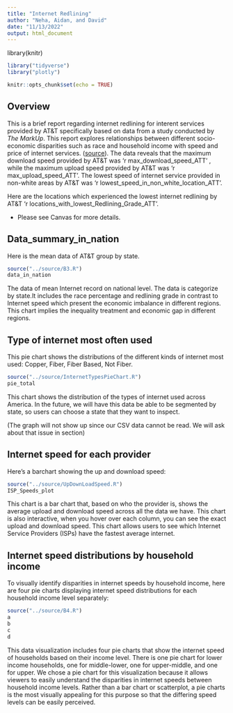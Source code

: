 ```yaml
---
title: "Internet Redlining"
author: "Neha, Aidan, and David"
date: "11/13/2022"
output: html_document
---
```



library(knitr)
```r
library("tidyverse")
library("plotly")
```
```r
knitr::opts_chunk$set(echo = TRUE)
```

## Overview
This is a brief report regarding internet redlining for interent services provided by AT&T specifically based on data from a study conducted by _The MarkUp_. This report explores relationships between different socio-economic disparities such as race and household income with speed and price of internet services. ([source](https://github.com/the-markup/investigation-isp)).
The data reveals that the maximum download speed provided by AT&T was 'r max_download_speed_ATT' , while the maximum upload speed provided by AT&T was 
'r max_upload_speed_ATT'. The lowest speed of internet service provided in non-white areas by AT&T was 'r lowest_speed_in_non_white_location_ATT'. 

Here are the locations which experienced the lowest internet redlining by AT&T 'r locations_with_lowest_Redlining_Grade_ATT'. 



* Please see Canvas for more details.

## Data_summary_in_nation
Here is the mean data of AT&T group by state.

```r
source("../source/B3.R")
data_in_nation
```

The data of mean Internet record on national level. The data is categorize by state.It includes the race percentage and redlining grade in contrast to Internet speed which present the economic imbalance in different regions. This chart implies the inequality treatment and economic gap in different regions.

## Type of internet most often used

This pie chart shows the distributions of the different kinds of internet most used: Copper, Fiber, Fiber Based, Not Fiber. 


```r
source("../source/InternetTypesPieChart.R")
pie_total
```

This chart shows the distribution of the types of internet used across America. In the future, we will have this data be able to be segmented by state, so users can choose a state that they want to inspect. 

(The graph will not show up since our CSV data cannot be read. We will ask about that issue in section)


## Internet speed for each provider
Here's a barchart showing the up and download speed:
```r
source("../source/UpDownLoadSpeed.R")
ISP_Speeds_plot
```
This chart is a bar chart that, based on who the provider is, shows the average upload and download speed across all the data we have. This chart is also interactive, when you hover over each column, you can see the exact upload and download speed. This chart allows users to see which Internet Service Providers (ISPs) have the fastest average internet.


## Internet speed distributions by household income
To visually identify disparities in internet speeds by household income, here are four pie charts displaying internet speed distributions for each household income level separately:


```r
source("../source/B4.R")
a
b
c
d
```
This data visualization includes four pie charts that show the internet speed of households based on their income level. There is one pie chart for lower income households, one for middle-lower, one for upper-middle, and one for upper. We chose a pie chart for this visualization because it allows viewers to easily understand the disparities in internet speeds between household income levels. Rather than a bar chart or scatterplot, a pie charts is the most visually appealing for this purpose so that the differing speed levels can be easily perceived. 
